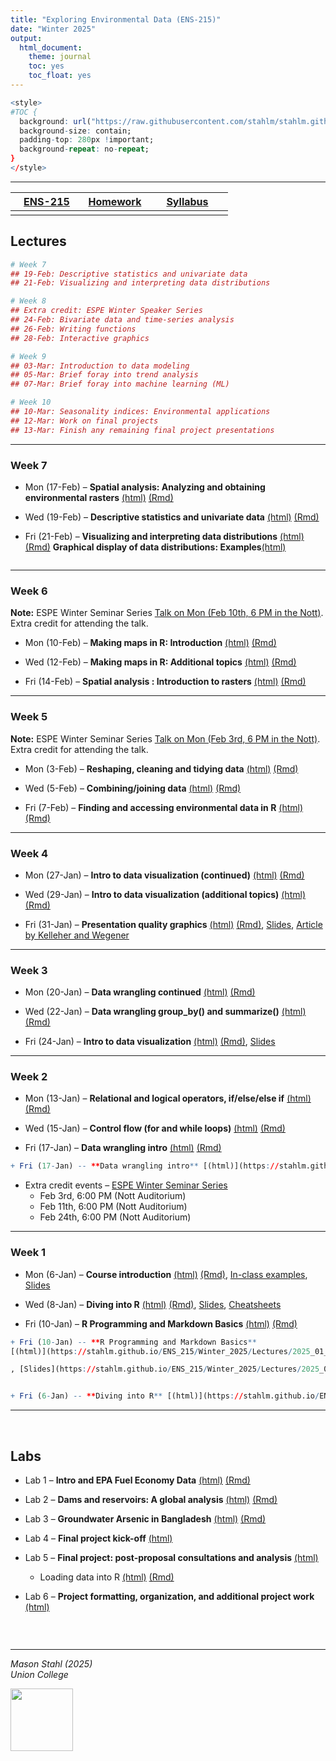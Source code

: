 ```yaml
---
title: "Exploring Environmental Data (ENS-215)"
date: "Winter 2025"
output:
  html_document:
    theme: journal
    toc: yes
    toc_float: yes
---
```




```r
<style>
#TOC {
  background: url("https://raw.githubusercontent.com/stahlm/stahlm.github.io/master/ENS_215/Winter_2025/Images/logo_ens_215.png");
  background-size: contain;
  padding-top: 280px !important;
  background-repeat: no-repeat;
}
</style>
```



<!-- Global site tag (gtag.js) - Google Analytics -->
<script async src="https://www.googletagmanager.com/gtag/js?id=UA-137229217-1"></script>
<script>
  window.dataLayer = window.dataLayer || [];
  function gtag(){dataLayer.push(arguments);}
  gtag('js', new Date());

  gtag('config', 'UA-137229217-1');
</script>

***


| [ENS-215](https://stahlm.github.io/ENS_215/Winter_2025/Home.html)  | [Homework](https://stahlm.github.io/ENS_215/Winter_2025/HW.html)  | [Syllabus](https://stahlm.github.io/ENS_215/Winter_2025/Syllabus.html)  |
|:-------:|:------:|:--------:|
|      |     |        |       |

## Lectures 

```r
# Week 7
## 19-Feb: Descriptive statistics and univariate data
## 21-Feb: Visualizing and interpreting data distributions

# Week 8
## Extra credit: ESPE Winter Speaker Series 
## 24-Feb: Bivariate data and time-series analysis
## 26-Feb: Writing functions
## 28-Feb: Interactive graphics

# Week 9
## 03-Mar: Introduction to data modeling
## 05-Mar: Brief foray into trend analysis
## 07-Mar: Brief foray into machine learning (ML)

# Week 10
## 10-Mar: Seasonality indices: Environmental applications
## 12-Mar: Work on final projects
## 13-Mar: Finish any remaining final project presentations  

```


***

### Week 7
+ Mon (17-Feb) -- **Spatial analysis: Analyzing and obtaining environmental rasters** [(html)](https://stahlm.github.io/ENS_215/Winter_2025/Lectures/2025_02_17.html) [(Rmd)](https://raw.githubusercontent.com/stahlm/stahlm.github.io/master/ENS_215/Winter_2025/Lectures/2025_02_17.Rmd) 

+ Wed (19-Feb) -- **Descriptive statistics and univariate data** [(html)](https://stahlm.github.io/ENS_215/Winter_2025/Lectures/2025_descriptive_statistics.html) [(Rmd)](https://raw.githubusercontent.com/stahlm/stahlm.github.io/master/ENS_215/Winter_2025/Lectures/2025_descriptive_statistics.Rmd)  

+ Fri (21-Feb) -- **Visualizing and interpreting data distributions** [(html)](https://stahlm.github.io/ENS_215/Winter_2025/Lectures/2025_02_21.html) [(Rmd)](https://raw.githubusercontent.com/stahlm/stahlm.github.io/master/ENS_215/Winter_2025/Lectures/2025_02_21.Rmd) **Graphical display of data distributions: Examples**[(html)](https://stahlm.github.io/ENS_215/Winter_2025/Lectures/2025_02_21_distributions_examples.html)

```r

```


***

### Week 6
**Note:** ESPE Winter Seminar Series [Talk on Mon (Feb 10th, 6 PM in the Nott)](https://www.union.edu/espe/2025-winter-seminar-series). Extra credit for attending the talk.  

+ Mon (10-Feb) -- **Making maps in R: Introduction** [(html)](https://stahlm.github.io/ENS_215/Winter_2025/Lectures/2025_02_10.html) [(Rmd)](https://raw.githubusercontent.com/stahlm/stahlm.github.io/master/ENS_215/Winter_2025/Lectures/2025_02_10.Rmd)   

+ Wed (12-Feb) -- **Making maps in R: Additional topics**  [(html)](https://stahlm.github.io/ENS_215/Winter_2025/Lectures/2025_02_12.html) [(Rmd)](https://raw.githubusercontent.com/stahlm/stahlm.github.io/master/ENS_215/Winter_2025/Lectures/2025_02_12.Rmd) 

+ Fri (14-Feb) -- **Spatial analysis : Introduction to rasters**  [(html)](https://stahlm.github.io/ENS_215/Winter_2025/Lectures/2025_02_14.html) [(Rmd)](https://raw.githubusercontent.com/stahlm/stahlm.github.io/master/ENS_215/Winter_2025/Lectures/2025_02_14.Rmd) 

***

### Week 5
**Note:** ESPE Winter Seminar Series [Talk on Mon (Feb 3rd, 6 PM in the Nott)](https://www.union.edu/espe/2025-winter-seminar-series). Extra credit for attending the talk.  

+ Mon (3-Feb) -- **Reshaping, cleaning and tidying data** [(html)](https://stahlm.github.io/ENS_215/Winter_2025/Lectures/2025_02_03.html) [(Rmd)](https://raw.githubusercontent.com/stahlm/stahlm.github.io/master/ENS_215/Winter_2025/Lectures/2025_02_03.Rmd)   

+ Wed (5-Feb) -- **Combining/joining data** [(html)](https://stahlm.github.io/ENS_215/Winter_2025/Lectures/2025_02_05.html) [(Rmd)](https://raw.githubusercontent.com/stahlm/stahlm.github.io/master/ENS_215/Winter_2025/Lectures/2025_02_05.Rmd)   

+ Fri (7-Feb) -- **Finding and accessing environmental data in R** [(html)](https://stahlm.github.io/ENS_215/Winter_2025/Lectures/2025_02_07.html) [(Rmd)](https://raw.githubusercontent.com/stahlm/stahlm.github.io/master/ENS_215/Winter_2025/Lectures/2025_02_07.Rmd)   



***

### Week 4
+ Mon (27-Jan) -- **Intro to data visualization (continued)** [(html)](https://stahlm.github.io/ENS_215/Winter_2025/Lectures/2025_01_27_Intro_data_viz_cont.html) [(Rmd)](https://raw.githubusercontent.com/stahlm/stahlm.github.io/master/ENS_215/Winter_2025/Lectures/2025_01_27_Intro_data_viz_cont.Rmd)   

+ Wed (29-Jan) -- **Intro to data visualization (additional topics)** [(html)](https://stahlm.github.io/ENS_215/Winter_2025/Lectures/2025_01_29_Data_viz.html) [(Rmd)](https://raw.githubusercontent.com/stahlm/stahlm.github.io/master/ENS_215/Winter_2025/Lectures/2025_01_29_Data_viz.Rmd)   

+ Fri (31-Jan) -- **Presentation quality graphics** [(html)](https://stahlm.github.io/ENS_215/Winter_2025/Lectures/2025_01_31.html) [(Rmd)](https://raw.githubusercontent.com/stahlm/stahlm.github.io/master/ENS_215/Winter_2025/Lectures/2025_01_31.Rmd), [Slides](https://stahlm.github.io/ENS_215/Winter_2025/Data_vis_slides_2025.pdf), [Article by Kelleher and Wegener](https://github.com/stahlm/stahlm.github.io/raw/master/ENS_215/Documents/ems2011%20kelleher%20and%20wagener.pdf)

*** 

### Week 3
+ Mon (20-Jan) -- **Data wrangling continued** [(html)](https://stahlm.github.io/ENS_215/Winter_2025/Lectures/2025_01_20_Data_manipulation_cont.html) [(Rmd)](https://raw.githubusercontent.com/stahlm/stahlm.github.io/master/ENS_215/Winter_2025/Lectures/2025_01_20_Data_manipulation_cont.Rmd)  

+ Wed (22-Jan) -- **Data wrangling group_by() and summarize()** [(html)](https://stahlm.github.io/ENS_215/Winter_2025/Lectures/2025_01_22.html) [(Rmd)](https://raw.githubusercontent.com/stahlm/stahlm.github.io/master/ENS_215/Winter_2025/Lectures/2025_01_22.Rmd)  

+ Fri (24-Jan) -- **Intro to data visualization** [(html)](https://stahlm.github.io/ENS_215/Winter_2025/Lectures/2025_01_24_Intro_data_viz.html) [(Rmd)](https://raw.githubusercontent.com/stahlm/stahlm.github.io/master/ENS_215/Winter_2025/Lectures/2025_01_24_Intro_data_viz.Rmd), [Slides](https://stahlm.github.io/ENS_215/Winter_2025/Lectures/2025_01_24_slides.html) 

*** 

### Week 2
+ Mon (13-Jan) -- **Relational and logical operators, if/else/else if** 
[(html)](https://stahlm.github.io/ENS_215/Winter_2025/Lectures/2025_01_13_R_basics_cont.html) [(Rmd)](https://raw.githubusercontent.com/stahlm/stahlm.github.io/master/ENS_215/Winter_2025/Lectures/2025_01_13_R_basics_cont.Rmd)  

+ Wed (15-Jan) -- **Control flow (for and while loops)** 
[(html)](https://stahlm.github.io/ENS_215/Winter_2025/Lectures/2025_01_15_R_basic_loops.html) [(Rmd)](https://raw.githubusercontent.com/stahlm/stahlm.github.io/master/ENS_215/Winter_2025/Lectures/2025_01_15_R_basic_loops.Rmd)  

+ Fri (17-Jan) -- **Data wrangling intro** [(html)](https://stahlm.github.io/ENS_215/Winter_2025/Lectures/2025_01_17_Data_manipulation.html) [(Rmd)](https://raw.githubusercontent.com/stahlm/stahlm.github.io/master/ENS_215/Winter_2025/Lectures/2025_01_17_Data_manipulation.Rmd)  

```r
+ Fri (17-Jan) -- **Data wrangling intro** [(html)](https://stahlm.github.io/ENS_215/Winter_2025/Lectures/2025_01_17_Data_manipulation.html) [(Rmd)](https://raw.githubusercontent.com/stahlm/stahlm.github.io/master/ENS_215/Winter_2025/Lectures/2025_01_17_Data_manipulation.Rmd)  
```


+ Extra credit events -- [ESPE Winter Seminar Series](https://www.union.edu/espe/2025-winter-seminar-series) 
    + Feb 3rd, 6:00 PM (Nott Auditorium)  
    + Feb 11th, 6:00 PM (Nott Auditorium)  
    + Feb 24th, 6:00 PM (Nott Auditorium)

***

 
### Week 1
+ Mon (6-Jan) -- **Course introduction** 
[(html)](https://stahlm.github.io/ENS_215/Winter_2025/Lectures/2025_01_06_L1.html) [(Rmd)](https://raw.githubusercontent.com/stahlm/stahlm.github.io/master/ENS_215/Winter_2025/Lectures/2025_01_06_L1.Rmd), [In-class examples](https://stahlm.github.io/ENS_215/Winter_2025/Lectures/2025_01_06_examples.html), [Slides](https://stahlm.github.io/ENS_215/Winter_2025/Lectures/2025_01_06_Slides.html)  

+ Wed (8-Jan) -- **Diving into R** [(html)](https://stahlm.github.io/ENS_215/Winter_2025/Lectures/2025_01_08_L1_diving_in.html) [(Rmd)](https://raw.githubusercontent.com/stahlm/stahlm.github.io/master/ENS_215/Winter_2025/Lectures/2025_01_08_L1_diving_in.Rmd), [Slides](https://stahlm.github.io/ENS_215/Winter_2025/Lectures/2025_01_08_Slides.html), [Cheatsheets](https://stahlm.github.io/ENS_215/Resources/cheatsheets_2025/R_cheatsheets_all.pdf)  

+ Fri (10-Jan) -- **R Programming and Markdown Basics** 
[(html)](https://stahlm.github.io/ENS_215/Winter_2025/Lectures/2025_01_10_R_basics.html) [(Rmd)](https://raw.githubusercontent.com/stahlm/stahlm.github.io/master/ENS_215/Winter_2025/Lectures/2025_01_10_R_basics.Rmd)

```r
+ Fri (10-Jan) -- **R Programming and Markdown Basics** 
[(html)](https://stahlm.github.io/ENS_215/Winter_2025/Lectures/2025_01_10_R_basics.html) [(Rmd)](https://raw.githubusercontent.com/stahlm/stahlm.github.io/master/ENS_215/Winter_2025/Lectures/2025_01_10_R_basics.Rmd)
```



```r
, [Slides](https://stahlm.github.io/ENS_215/Winter_2025/Lectures/2025_01_06_Slides.html)  


+ Fri (6-Jan) -- **Diving into R** [(html)](https://stahlm.github.io/ENS_215/Winter_2023/Lectures/2023_01_06_L1_diving_in.html) [(Rmd)](https://raw.githubusercontent.com/stahlm/stahlm.github.io/master/ENS_215/Winter_2023/Lectures/2023_01_06_L1_diving_in.Rmd), [Slides](https://stahlm.github.io/ENS_215/Winter_2023/Lectures/2023_01_06_Slides.html), [Cheatsheets](https://stahlm.github.io/ENS_215/Resources/cheatsheets_2025/R_cheatsheets_all.pdf)  
```






***
<br/>

## Labs
+ Lab 1 -- **Intro and EPA Fuel Economy Data** [(html)](https://stahlm.github.io/ENS_215/Winter_2025/Labs/Lab_EPA_Fuel_Economy.html) [(Rmd)](https://raw.githubusercontent.com/stahlm/stahlm.github.io/master/ENS_215/Winter_2025/Labs/Lab_EPA_Fuel_Economy.Rmd) 

+ Lab 2 -- **Dams and reservoirs: A global analysis** [(html)](https://stahlm.github.io/ENS_215/Winter_2025/Labs/Lab_Global_Dams.html) [(Rmd)](https://raw.githubusercontent.com/stahlm/stahlm.github.io/master/ENS_215/Winter_2025/Labs/Lab_Global_Dams.Rmd) 

+ Lab 3 -- **Groundwater Arsenic in Bangladesh** [(html)](https://stahlm.github.io/ENS_215/Winter_2025/Labs/Lab_Bangladesh_Arsenic.html) [(Rmd)](https://raw.githubusercontent.com/stahlm/stahlm.github.io/master/ENS_215/Winter_2025/Labs/Lab_Bangladesh_Arsenic.Rmd)  

+ Lab 4 -- **Final project kick-off** [(html)](https://stahlm.github.io/ENS_215/Winter_2025/Labs/Lab_Final_Project.html) 

+ Lab 5 -- **Final project: post-proposal consultations and analysis** [(html)](https://stahlm.github.io/ENS_215/Winter_2025/Labs/Lab_Final_Project_Second_Meeting.html)  
  + Loading data into R [(html)](https://stahlm.github.io/ENS_215/Winter_2025/Lectures/2025_02_05_load_data_into_R.html) [(Rmd)](2025_02_05_load_data_into_R.Rmd)  
  
+ Lab 6 -- **Project formatting, organization, and additional project work** [(html)](https://stahlm.github.io/ENS_215/Winter_2025/Labs/RMarkdown_formatting_basics.html)  

```r
 
```


<br/> 

***

_Mason Stahl (2025)_  
_Union College_ 

![](C:/Users/stahlm/Documents/Teaching_UnionCollege/Environmental_Data_Analysis/stahlm.github.io/ENS_215/Winter_2025/Images/logo_ens_215.png){width=100px}
